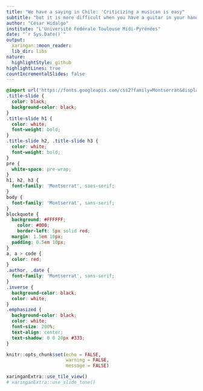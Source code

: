 ```yaml
---
title: "We have a saying in Chile: 'Criticizing a musican is easy"
subtitle: "but it is more difficult when you have a guitar in your hand.'"
author: "César Hidalgo"
institute: "L'Université Fédérale Toulouse Midi-Pyrénées"
date: "`r Sys.Date()`"
output:
  xaringan::moon_reader:
  lib_dir: libs
nature:
  highlightStyle: github
highlightLines: true
countIncrementalSlides: false
---
```

  
```css

@import url('https://fonts.googleapis.com/css2?family=Montserrat&display=swap');
.title-slide { 
  color: black;
  background-color: black;
}
.title-slide h1 {
  color: white;
  font-weight: bold;
}
.title-slide h2, .title-slide h3 {
  color: white;
  font-weight: bold;
}
pre {
  white-space: pre-wrap;
}
h1, h2, h3 {
  font-family: 'Montserrat', sans-serif;
}
body { 
  font-family: 'Montserrat', sans-serif;
}
blockquote {
  background: #FFFFFF;
    color: #000;
    border-left: 5px solid red;
  margin: 1.5em 10px;
  padding: 0.5em 10px;
}
a, a > code {
  color: red;
}
.author, .date {
  font-family: 'Montserrat', sans-serif;
}
.inverse {
  background-color: black;
  color: white;
}
.emphasized {
  background-color: black;
  color: white;
  font-size: 200%;
  text-align: center;
  text-shadow: 0 0 20px #333;
}

```

```r

knitr::opts_chunk$set(echo = FALSE,
                      warning = FALSE,
                      message = FALSE)

xaringanExtra::use_tile_view()
# xaringanExtra::use_slide_tone()

```
